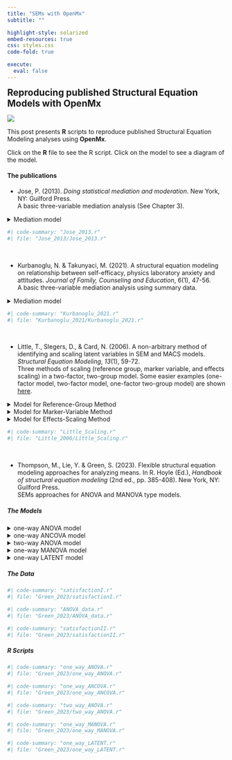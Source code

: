 ```yaml
---
title: "SEMs with OpenMx" 
subtitle: ""

highlight-style: solarized
embed-resources: true
css: styles.css
code-fold: true

execute:
  eval: false
---
```


:::: {layout="[60, 40]" layout-valign="center"}

::: {#leftcolumn}
<h2 style = "margin: 0px;"> Reproducing published Structural Equation Models with OpenMx </h2>
:::

::: {#rightcolumn}
  <img style = "margin: 0px; padding: 0px;" src="logo/logo.svg">
:::

::::

This post presents **R** scripts to reproduce published Structural Equation Modeling analyses using **OpenMx**. 

Click on the **R** file to see the R script.
Click on the model to see a diagram of the model.

#### The publications

- Jose, P. (2013). *Doing statistical mediation and moderation*. New York, NY: Guilford Press. <br/> A basic three-variable mediation analysis (See Chapter 3).

<details class="image-fold">
  <summary>Mediation model</summary>
  <img src="../Drawing_SEMs/Jose_2013/Jose_2013.svg">  
</details> 

```r
#| code-summary: "Jose_2013.r"
#| file: "Jose_2013/Jose_2013.r"
```  

<br/>

- Kurbanoglu, N. & Takunyaci, M. (2021). A structural equation modeling on relationship between self-efficacy, physics laboratory anxiety and attitudes. *Journal of Family, Counseling and Education*, 6(1), 47-56. <br/> A basic three-variable mediation analysis using summary data.

<details class="image-fold">
  <summary>Mediation model</summary>
  <img src="../Drawing_SEMs/Kurbanoglu_2021/Kurbanoglu_2021.svg">  
</details> 

```r
#| code-summary: "Kurbanoglu_2021.r"
#| file: "Kurbanoglu_2021/Kurbanoglu_2021.r"
```  

<br/>
 
- Little, T., Slegers, D., & Card, N. (2006). A non-arbitrary method of identifying and scaling latent variables in SEM and MACS models. *Structural Equation Modeling*, *13*(1), 59-72. <br/> Three methods of scaling (reference group, marker variable, and effects scaling) in a two-factor, two-group model. Some easier examples (one-factor model, two-factor model, one-factor two-group model) are shown [here](EasierExamples.qmd).

<details class="image-fold">
  <summary>Model for Reference-Group Method</summary>
  <img src="../Drawing_SEMs/Little_2006/Scaling1.svg">  
</details> 

<details class="image-fold">
  <summary>Model for Marker-Variable Method</summary>
  <img src="../Drawing_SEMs/Little_2006/Scaling2.svg">  
</details> 

<details class="image-fold">
  <summary>Model for Effects-Scaling Method</summary>
  <img src="../Drawing_SEMs/Little_2006/scaling3.svg">  
</details> 

```r
#| code-summary: "Little_Scaling.r"
#| file: "Little_2006/Little_Scaling.r"
```  

<br/> 

- Thompson, M., Lie, Y. & Green, S. (2023). Flexible structural equation modeling approaches for analyzing means. In R. Hoyle (Ed.), *Handbook of structural equation modeling* (2nd ed., pp. 385-408). New York, NY: Guilford Press. <br/>
SEMs approaches for ANOVA and MANOVA type models.

<h5>The Models</h5>

<details>
  <summary>one-way ANOVA model</summary>
  <img src="../Drawing_SEMs/Green_2023/one_way_ANOVA.svg">  
</details> 

<details>
  <summary>one-way ANCOVA model</summary>
  <img src="../Drawing_SEMs/Green_2023/one_way_ANCOVA.svg">  
</details> 

<details>
  <summary>two-way ANOVA model</summary>
  <img src="../Drawing_SEMs/Green_2023/two_way_ANOVA.svg">  
</details> 

<details>
  <summary>one-way MANOVA model</summary>
  <img src="../Drawing_SEMs/Green_2023/one_way_MANOVA.svg">  
</details>
 
<details>
  <summary>one-way LATENT model</summary>
  <img src="../Drawing_SEMs/Green_2023/one_way_LATENT.svg">  
</details> 

<h5>The Data</h5>

```r
#| code-summary: "satisfactionI.r"
#| file: "Green_2023/satisfactionI.r"
```

```r
#| code-summary: "ANOVA_data.r"
#| file: "Green_2023/ANOVA_data.r"
```

```r
#| code-summary: "satisfactionII.r"
#| file: "Green_2023/satisfactionII.r"
```

<h5>R Scripts</h5>

```r
#| code-summary: "one_way_ANOVA.r"
#| file: "Green_2023/one_way_ANOVA.r"
```

```r
#| code-summary: "one_way_ANCOVA.r"
#| file: "Green_2023/one_way_ANCOVA.r"
```

```r
#| code-summary: "two_way_ANOVA.r"
#| file: "Green_2023/two_way_ANOVA.r"
```

```r
#| code-summary: "one_way_MANOVA.r"
#| file: "Green_2023/one_way_MANOVA.r"
```

```r
#| code-summary: "one_way_LATENT.r"
#| file: "Green_2023/one_way_LATENT.r"
```
